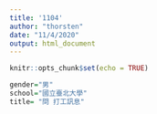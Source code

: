 ```yaml
---
title: '1104'
author: "thorsten"
date: "11/4/2020"
output: html_document
---
```


```r
knitr::opts_chunk$set(echo = TRUE)
```

```r
gender="男"
school="國立臺北大學"
title= "問 打工訊息"
```

